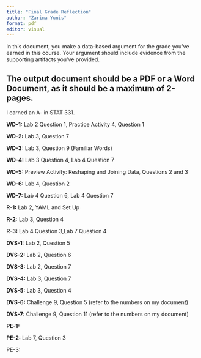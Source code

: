 ```yaml
---
title: "Final Grade Reflection"
author: "Zarina Yunis"
format: pdf
editor: visual
---
```


In this document, you make a data-based argument for the grade you've earned in this course. Your argument should include evidence from the supporting artifacts you've provided.

## The output document should be a PDF or a Word Document, as it should be a **maximum** of 2-pages.

I earned an A- in STAT 331.

**WD-1:** Lab 2 Question 1, Practice Activity 4, Question 1

**WD-2:** Lab 3, Question 7

**WD-3:** Lab 3, Question 9 (Familiar Words)

**WD-4:** Lab 3 Question 4, Lab 4 Question 7

**WD-5:** Preview Activity: Reshaping and Joining Data, Questions 2 and 3

**WD-6:** Lab 4, Question 2

**WD-7:** Lab 4 Question 6, Lab 4 Question 7

**R-1:** Lab 2, YAML and Set Up

**R-2:** Lab 3, Question 4

**R-3:** Lab 4 Question 3,Lab 7 Question 4

**DVS-1:** Lab 2, Question 5

**DVS-2:** Lab 2, Question 6

**DVS-3:** Lab 2, Question 7

**DVS-4:** Lab 3, Question 7

**DVS-5:** Lab 3, Question 4

**DVS-6:** Challenge 9, Question 5 (refer to the numbers on my document)

**DVS-7:** Challenge 9, Question 11 (refer to the numbers on my document)

**PE-1:**

**PE-2:** Lab 7, Question 3

PE-3:
